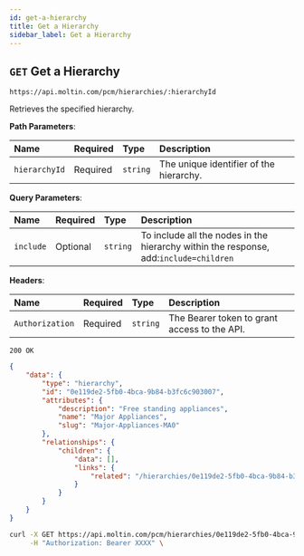 ```yaml
---
id: get-a-hierarchy
title: Get a Hierarchy
sidebar_label: Get a Hierarchy
---
```


## `GET` Get a Hierarchy

```http
https://api.moltin.com/pcm/hierarchies/:hierarchyId
```

Retrieves the specified hierarchy.

<!--DOCUSAURUS_CODE_TABS-->

<!-- Request -->

**Path Parameters**:

| Name | Required | Type | Description |
| :--- | :--- | :--- | :--- |
| `hierarchyId` | Required | `string` | The unique identifier of the hierarchy. |

**Query Parameters**:

| Name | Required | Type | Description |
| :--- | :--- | :--- | :--- |
| `include` | Optional | `string` | To include all the nodes in the hierarchy within the response, add:`include=children` |

**Headers**:

| Name | Required | Type | Description |
| :--- | :--- | :--- | :--- |
| `Authorization` | Required | `string` | The Bearer token to grant access to the API. |

<!-- Response - PCM -->

`200 OK`

```json
{
    "data": {
        "type": "hierarchy",
        "id": "0e119de2-5fb0-4bca-9b84-b3fc6c903007",
        "attributes": {
            "description": "Free standing appliances",
            "name": "Major Appliances",
            "slug": "Major-Appliances-MA0"
        },
        "relationships": {
            "children": {
                "data": [],
                "links": {
                    "related": "/hierarchies/0e119de2-5fb0-4bca-9b84-b3fc6c903007/children"
                }
            }
        }
    }
}
```

<!--END_DOCUSAURUS_CODE_TABS-->

<!--DOCUSAURUS_CODE_TABS-->

<!--cURL-->

```bash
curl -X GET https://api.moltin.com/pcm/hierarchies/0e119de2-5fb0-4bca-9b84-b3fc6c903007 \
     -H "Authorization: Bearer XXXX" \
```

<!--END_DOCUSAURUS_CODE_TABS-->
